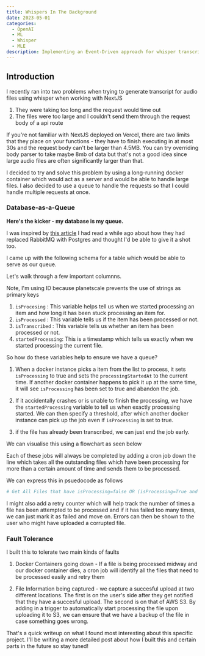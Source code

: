 ```yaml
---
title: Whispers In The Background
date: 2023-05-01
categories:
  - OpenAI
  - ML
  - Whisper
  - MLE
description: Implementing an Event-Driven approach for whisper transcriptions
---
```


<KommyImage blogImage={true} src = "https://user-images.githubusercontent.com/45760326/235455711-4dd33dde-88f9-456f-b5b5-c1c26e638576.png" width = {400} height = {400} />

## Introduction

I recently ran into two problems when trying to generate transcript for audio files using whisper when working with NextJS

1. They were taking too long and the request would time out 
2. The files were too large and I couldn't send them through the request body of a api route 

If you're not familiar with NextJS deployed on Vercel, there are two limits that they place on your functions - they have to finish executing in at most 30s and the request body can't be larger than 4.5MB. You can try overriding body parser to take maybe 8mb of data but that's not a good idea since large audio files are often significantly larger than that.

I decided to try and solve this problem by using a long-running docker container which would act as a server and would be able to handle large files. I also decided to use a queue to handle the requests so that I could handle multiple requests at once.

### Database-as-a-Queue

<b>Here's the kicker - my database is my queue.</b>

I was inspired by [this article](https://www.prequel.co/blog/sql-maxis-why-we-ditched-rabbitmq-and-replaced-it-with-a-postgres-queue) I had read a while ago about how they had replaced RabbitMQ with Postgres and thought I'd be able to give it a shot too. 

I came up with the following schema for a table which would be able to serve as our queue.

<KommyImage src = "https://user-images.githubusercontent.com/45760326/235456606-13ec3fb4-43da-4a10-ba62-89b275464b17.png" width = {400} height = {400} />

Let's walk through a few important columnns.

<Callout>
Note, I'm using ID because planetscale prevents the use of strings as primary keys
</Callout>

1. `isProcesing` : This variable helps tell us when we started processing an item and how long it has been stuck processing an item for.
2. `isProcessed` : This variable tells us if the item has been processed or not. 
3. `isTranscribed` : This variable tells us whether an item has been processed or not.
4. `startedProcessing`: This is a timestamp which tells us exactly when we started processing the current file.

So how do these variables help to ensure we have a queue?

1. When a docker instance picks a item from the list to process, it sets `isProcessing` to true and sets the `processingStartedAt` to the current time. If another docker container happens to pick it up at the same time, it will see `isProcessing` has been set to true and abandon the job.

2. If it accidentally crashes or is unable to finish the processing, we have the `startedProcessing` variable to tell us when exactly processing started. We can then specify a threshold, after which another docker instance can pick up the job even if `isProcessing` is set to true.

3. if the file has already been transcribed, we can just end the job early.

We can visualise this using a flowchart as seen below 

<KommyImage src = "https://user-images.githubusercontent.com/45760326/235459095-efba6b62-27c9-460c-abfc-09c154a4a4bf.png" blogImage = {true} height = {400} width = {400} alt = "Decision Diagram for Server" />

Each of these jobs will always be completed by adding a cron job down the line which takes all the outstanding files which have been processing for more than a certain amount of time and sends them to be processed.

We can express this in psuedocode as follows

```python
# Get All Files that have isProcessing=false OR (isProcessing=True and startedProcessingAt > 30 minutes ago)
```

I might also add a retry counter which will help track the number of times a file has been attempted to be processed and if it has failed too many times, we can just mark it as failed and move on. Errors can then be shown to the user who might have uploaded a corrupted file.

### Fault Tolerance

I built this to tolerate two main kinds of faults

1. Docker Containers going down - If a file is being processed midway and our docker container dies, a cron job will identify all the files that need to be processed easily and retry them 

2. File Information being captured - we capture a succesful upload at two different locations. The first is on the user's side after they get notified that they have a succesful upload. The second is on that of AWS S3. By adding in a trigger to automatically start processing the file upon uploading it to S3, we can ensure that we have a backup of the file in case something goes wrong.


 That's a quick writeup on what I found most interesting about this specific project. I'll be writing a more detailed post about how I built this and certain parts in the future so stay tuned!